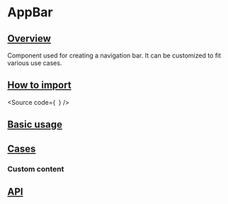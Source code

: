

<Meta of={Stories} />

# AppBar

## [Overview](#overview)

Component used for creating a navigation bar. It can be customized to fit various use cases.

## [How to import](#how-to-import)

<Source
  code={`
`}
/>

## [Basic usage](#basic-usage)

<Canvas of={Stories.Base} />

## [Cases](#cases)

### Custom content

<Canvas of={CaseStories.CustomContent} />

## [API](#api)

<ArgTypes of={Stories} />
